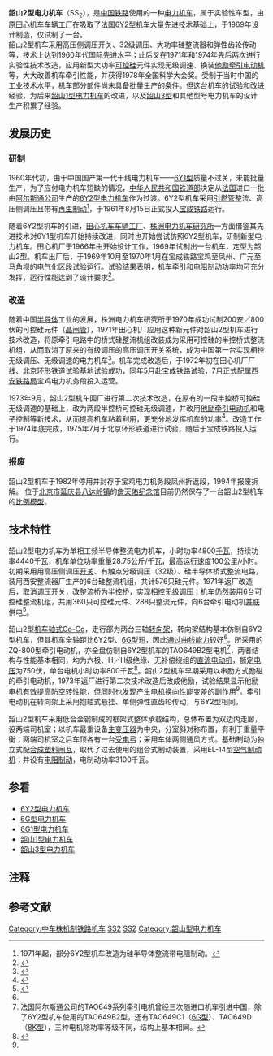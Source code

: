 {{Infobox Locomotive
| name = 韶山2型
| image = China Railways SS2 Electric locomotive.jpg
| caption = 机车侧面电脑模拟图
| type = [[电力机车|电力机车]]
| origin = {{CHN}}
| designer = [[中车株洲电力机车|田心机车车辆工厂]] <br/>[[中车株洲电力机车研究所|株洲电力机车研究所]]
| builder = [[中车株洲电力机车|田心机车车辆工厂]]
| buildmodel = 韶山2（SS<sub>2</sub>）
| serialnumber = 001
| builddate = 1969年
| totalproduction  = 1台
| user ={{rint|cn|rail}}[[中华人民共和国铁道部|中华人民共和国铁道部]]
| deliverydate = 
| firstrundate = 1969年
| lastrundate = 
| retiredate = 1982年
| scrapdate = 1994年
| whytetype = 0-6-6-0
| aarwheels = 
| uicclass = [[Co'Co'|Co'Co']]
| gauge = 1,435毫米
| wheeldiameter = 1,250毫米（新轮）
| axleload = 23吨
| wheelbase = 15,279毫米
| minimumcurve = 125米
| length = 22,322毫米（車鉤中心距）
| width = 3,107毫米
| height = 4,750毫米（落弓狀態）<br />4,662毫米（车顶平面至轨面）
| weight = 138吨
| sandcap = 
| electricsystem = 单相交流 25 kV/50 Hz
| transmission = 交—直流電
| tractionmotors = ZQ-800 × 6
| topspeed = 100公里/小时
| sustainedspeed = 49公里/小时
| poweroutput = 4,440千瓦
| tractiveeffort = 530 kN（起動）<br />303.4 kN（持續）
| acceleration = 0.306km/h/s
| factorofadhesion = 
| locobrakes = [[踏面制动|踏面制动]]、[[电阻制动|电阻制动]]
| locobrakepower = 
| locobrakeforce = 
| trainbrakes = [[空气制动|空气制动]]
| safety = 
| notes = 
}}
'''韶山2型电力机车'''（SS<sub>2</sub>），是[[中国铁路|中国铁路]]使用的一种[[电力机车|电力机车]]，属于实验性车型，由原[[中车株洲电力机车|田心机车车辆工厂]]在吸取了法国[[6Y2型电力机车|6Y2型机车]]大量先进技术基础上，于1969年设计制造，仅试制了一台。 <br/>韶山2型机车采用高压侧调压开关、32级调压、大功率硅整流器和弹性齿轮传动等，技术上达到1960年代国际先进水平；此后又在1971年和1974年先后两次进行实验性技术改造，应用新型大功率[[可控硅|可控硅]]元件实现无级调速、换装[[直流电动机|他励牵引电动机]]等，大大改善机车牵引性能，并获得1978年全国科学大会奖。受制于当时中国的工业技术水平，机车部分部件尚未具备批量生产的条件。但这台机车的试验和改进经验，为后来[[韶山1型电力机车|韶山1型电力机车]]的改进，以及[[韶山3型电力机车|韶山3型]]和其他型号电力机车的设计生产积累了经验。

== 发展历史 ==
=== 研制 ===
1960年代初，由于中国国产第一代干线电力机车——[[韶山1型电力机车|6Y1型]]质量不过关，未能批量生产，为了应付电力机车短缺的情况，[[中华人民共和国铁道部|中华人民共和国铁道部]]决定从[[法国|法国]]进口一批由[[阿尔斯通公司|阿尔斯通公司]]生产的[[中国铁路6Y2型电力机车|6Y2型电力机车]]作为过渡。6Y2型机车采用[[引燃管|引燃管]]整流、高压侧调压且带有[[再生制动|再生制动]]<ref group="注">1971年起，部分6Y2型机车改造为硅半导体整流带电阻制动。</ref>，于1961年8月15日正式投入[[宝成铁路|宝成铁路]]运行。

随着6Y2型机车的引进，[[南车株洲电力机车|田心机车车辆工厂]]、[[株洲电力机车研究所|株洲电力机车研究所]]一方面借鉴其先进技术对6Y1型机车开始持续改进，同时也开始尝试仿照6Y2型机车，研制新型电力机车。田心机厂于1966年由开始设计工作，1969年试制出一台机车，定型为韶山2型。机车出厂后，于1969年10月至1970年1月在宝成铁路宝鸡至凤州、广元至马角坝的[[电气化铁路|电气化]]区段试验运行。试验结果表明，机车牵引和[[电阻制动|电阻制动]][[功率|功率]]均可充分发挥，运行性能达到了设计要求<ref name=jcdcd1972>{{cite journal | author = 《机车电传动》编辑部  | title =实现无级调速的韶山II型电力机车  | journal = 《机车电传动》 | pages = 30-36 | publisher = 株洲电力机车研究所 | location = 株洲 | issn = 1000-128X |date=1972年1月}}</ref>。

=== 改造 ===
随着中国[[半导体|半导体]]工业的发展，株洲电力机车研究所于1970年成功试制200安／800伏的可控硅元件（[[晶闸管|晶闸管]]），1971年田心机厂应用这种新元件对韶山2型机车进行技术改造，将原牵引电路中的桥式硅整流机组改装成为采用可控硅的半控桥式整流机组，从而取消了原来的有级调压的高压调压开关系统，成为中国第一台实现相控无级调压、无级调速的电力机车<ref name=jcdcd1973>{{cite journal | author = 黃宅舒  | title =	韶山2型干線交流電力機車簡介 | journal = 《机车电传动》 | pages = 1-10 | publisher = 株洲电力机车研究所 | location = 株洲 | issn = 1000-128X |date=1973年1月}}</ref>。机车完成改造后，于1972年初在田心机厂厂线、[[中国国家铁道试验中心（东郊分院）|北京环形铁道试验基地]]试验成功，同年5月赴宝成铁路试验，7月正式配属[[西安铁路局|西安铁路局]]宝鸡电力机务段投入运营。

1973年9月，韶山2型机车回厂进行第二次技术改造，在原有的一段半控桥可控硅无级调速的基础上，改为两段半控桥可控硅无级调速，并改用[[直流电动机|他励]][[牵引电动机|牵引电动机]]和电子控制等新技术，从而提高机车粘着利用，更充分地发挥机车的功率<ref name=jcdcd1976>{{cite journal | author =《机车电传动》编辑部  | title = 韶山2型干线电力机车改他励情况报导 | journal = 《机车电传动》 | pages = 63 | publisher = 株洲电力机车研究所 | location = 株洲 | issn = 1000-128X |date=1976年1月}}</ref>。改造工作于1974年底完成，1975年7月于北京环形铁道进行试验，随后于宝成铁路投入运行。

=== 报废 ===
韶山2型机车于1982年停用并封存于宝鸡电力机务段凤州折返段，1994年报废拆解。
位于[[北京市|北京市]][[延庆县|延庆县]][[八达岭镇|八达岭镇]]的[[詹天佑纪念馆|詹天佑纪念馆]]目前仍然保存了一台韶山2型机车的[[比例模型|比例模型]]。

== 技术特性 ==
韶山2型电力机车为单相工频半导体整流电力机车，小时功率4800[[千瓦|千瓦]]，持续功率4440千瓦，机车单位功率重量28.75公斤/千瓦，最高运行速度100公里/小时。初期采用用高压侧调压[[开关|开关]]、有触点分级调压（32级）、硅半导体桥式整流电路，装用西安整流器厂生产的6台硅整流机组，共计576只硅元件。1971年返厂改造后，取消调压开关，改整流桥为半控桥，实现相控无级调压；机车仍然装用6台可控硅整流机组，共用360只可控硅元件、288只整流元件，向6台牵引电动机[[并联|并联]]供电<ref name=jcdcd197301>{{cite journal | author = 嚴樹鋼 | title =韶山2型电力机车的可控硅整流机组 | journal = 《机车电传动》 | pages = 26-40 | publisher = 株洲电力机车研究所 | location = 株洲 | issn = 1000-128X |date=1973年1月}}</ref>。

韶山2型[[机车轴式|机车轴式]][[Co-Co|Co-Co]]，走行部为两台三轴[[转向架|转向架]]，转向架结构基本仿制自6Y2型机车，但其机车全轴距比6Y2型、[[中国铁路6G型电力机车|6G型]]短，因此[[最小曲线半径|通过曲线能力]]较好<ref name=jcdcd1973 />。所采用的ZQ-800型牵引电动机，亦全盘仿制自6Y2型机车的TAO649B2型电机<ref group="注">法国阿尔斯通公司的TAO649系列牵引电机曾经三次随进口机车引进中国，除了6Y2型机车使用的TAO649B2型，还有TAO649C1（[[中国铁路6G型电力机车|6G型]]）、TAO649D（[[中国铁路8K型电力机车|8K型]]），三种电机除功率等级不同，结构上基本相同。</ref>，两者结构与性能基本相同，均为六极、H／H级绝缘、无补偿绕组的[[直流电动机|直流电动机]]，额定[[电压|电压]]为750伏，单台电机小时功率800千瓦<ref>{{cite journal | author = 胡礼元 | title = TAO649D牽引電動機的參數分析 | journal = 《机车电传动》 | pages = 18-27 | publisher = 株洲电力机车研究所 | location = 株洲 | issn = 1000-128X |date=1990年3月}}</ref>。韶山2型机车早期采用以串励方式励磁的牵引电动机，1973年返厂进行第二次技术改造后改成他励，试验结果显示他励电机有效提高防空转性能，但同时也发现产生电机换向性能变差的副作用<ref name=jcdcd1976 />。牵引电动机在转向架上采用抱轴式悬挂、单侧弹性直齿轮传动，与6Y2型相同。

韶山2型机车采用低合金钢制成的框架式整体承载结构，总体布置为双边内走廊，设两端司机室；以机车最重设备[[变压器|主变压器]]为中央，分室斜对称布置，有利于重量平衡；两端司机室之后车顶各有一台[[受电弓|受电弓]]；采用车体两侧通风方式。基础制动为独立式配[[塑料|合成塑料]][[闸瓦|闸瓦]]，取代了过去使用的组合式制动装置，采用EL-14型[[空气制动|空气制动机]]；并设有[[电阻制动|电阻制动]]，电制动功率3100千瓦。

== 参看 ==
{{Portal|鐵路|P train.svg}}
*[[中国铁路6Y2型电力机车|6Y2型电力机车]]
*[[中国铁路6G型电力机车|6G型电力机车]]
*[[中国铁路6G1型电力机车|6G1型电力机车]]
*[[韶山1型电力机车|韶山1型电力机车]]
*[[韶山3型电力机车|韶山3型电力机车]]

== 注释 ==
<div class="references-small">
<references group="注" />
</div>

== 参考文献 ==
{{reflist}}

{{China-loco|e}}

[[Category:中车株机制铁路机车|Category:中车株机制铁路机车]]
[[Category:Co-Co軸式機車|SS2]]
[[Category:25千伏50赫兹交流电力机车|SS2]]
[[Category:韶山型电力机车|Category:韶山型电力机车]]